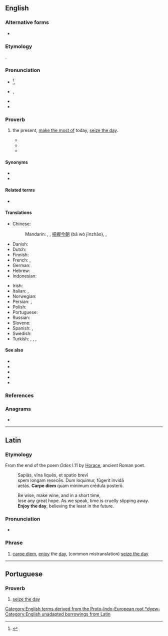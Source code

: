 ==English==
{{was wotd|2013|January|9}}
{{wp}}

===Alternative forms===
* {{alt|en|carpe the diem||humorous}}

===Etymology===
{{root|en|ine-pro|*kerp-}}
{{lbor|en|la|carpe diem|t=enjoy the day|lit=pluck (or harvest) the day}}.

===Pronunciation===
* {{a|UK}} {{IPA|en|/ˌkɑː.piː ˈdaɪ.ɛm/}}<ref>{{R:OED Online|entry=carpe diem}}</ref>, {{IPA|en|/ˌkɑː.peɪ ˈdiː.əm/}}
* {{a|US}} {{IPA|en|/ˌkɑɹ.pi ˈdaɪ.ɛm/}}, {{IPA|en|/ˌkɑɹ.peɪ ˈdi.əm/}}
* {{audio|en|En-us-carpe diem.ogg|Audio (US)}}
* {{audio|en|en-au-carpe diem.ogg|Audio (AU)}}

===Proverb===
{{head|en|proverb|head=carpe diem}}

# {{1|enjoy}} the present, [[make the most of]] today, {{qualifier|common mistranslation}} [[seize the day]].
#* {{quote-book|en|year=1905
|title=Heretics
|first=G. K.
|last=Chesterton
|authorlink=G. K. Chesterton
|location=New York
|publisher=John Lane
|ol=24174141M
|url=http://www.gutenberg.org/ebooks/470
|passage=It is the '''carpe diem''' religion; but the '''carpe diem''' religion is not the religion of happy people, but of very unhappy people.
}}
#* {{quote-book|en|date=2007-07-30
|title=The Suicide of Reason: Radical Islam's Threat to the West
|first=Lee
|last=Harris
|chapter=Can '''Carpe Diem''' Societies Survive?
|location=New York
|publisher=Basic Books
|isbn=9780465002030
|lccn=2007007954
|ol=9697473M
|page=241
|pageurl=http://books.google.com/books?id=3L5gc953HZUC&pg=PA241&dq=%22carpe+diem%22
|passage=Indeed, in an extreme '''carpe diem''' society, children are raised without being given any sense that they have a transgenerational duty to the as yet unborn— the duty to leave them a better world.
}}
#* {{quote-av|en|date=2011-01-29
|title={{w|Phineas and Ferb}}
|episode=Rollercoaster: The Musical!
|season=2
|number=38
|at=“'''Carpe Diem'''” (song)
|passage=Just grab those opportunities when you see 'em / Cause every day's a brand new day, you gotta '''carpe diem'''
}}

====Synonyms====
* {{l|en|gather rosebuds}}
* {{l|en|take the cash and let the credit go}}

====Related terms====
* {{l|en|carpe diem cras}}

====Translations====
{{trans-top|seize the day}}
* Chinese:
*: Mandarin: {{t+|cmn|及時行樂|sc=Hani}}, {{t+|cmn|及时行乐|tr=jíshíxínglè|sc=Hani}}, [[把握]][[今朝]] (bǎ wò jīnzhāo), {{qualifier|literary}} {{t|cmn|花開堪折直須折|sc=Hani}}, {{t|cmn|花开堪折直须折|tr=huā kāi kān zhé zhí xū zhé|sc=Hani}}
* Danish: {{t|da|fang dagen}}
* Dutch: {{t|nl|pluk de dag}}
* Finnish: {{t|fi|tartu hetkeen}}
* French: {{t|fr|cueille le jour}}, {{t+|fr|carpe diem}}
* German: {{t|de|Nutze den Tag}}
* Hebrew: {{t|he|קרפה דיים}}
* Indonesian: {{t|id|raih hari ini}}
{{trans-mid}}
* Irish: {{t|ga|tapaidh go dheis}}
* Italian: {{t|it|cogli l'attimo}}, {{t|it|vivere alla giornata}}
* Norwegian: {{t|no|grip dagen}}
* Persian: {{t|fa|دم‌غنیمت‌شمری }}, {{t|fa|خوش‌باشی}}
* Polish: {{t|pl|chwytaj dzień}}
* Portuguese: {{t|pt|carpe diem}}
* Russian: {{t|ru|лови́ моме́нт}}
* Slovene: {{t|sl|užij dan}}
* Spanish: {{t|es|[[disfruta]] [[el]] [[momento]]}}, {{t|es|carpe diem}}
* Swedish: {{t+|sv|fånga dagen}}
* Turkish: {{t|tr|günü yakala}}, {{t|tr|anı yaşa}}, {{t|tr|günü yaşa}}, {{t|tr|gündegün}}
{{trans-bottom}}

====See also====
* {{l|en|opportunity seldom knocks twice}}
* {{l|en|take the bull by the horns}}
* {{l|en|the world is one's oyster}}
* {{l|en|YOLO}}
* {{comcatlite|Carpe diem}}

===References===
<references/>

===Anagrams===
* {{anagrams|en|a=acdeeimpr|creampied|impearced}}

[[Category:English terms derived from the Proto-Indo-European root *dyew-]]
[[Category:English unadapted borrowings from Latin]]

----

==Latin==

===Etymology===
From the end of the poem ''Odes'' I.11 by [[Horace]], ancient Roman poet.

:Sapiās, vīna liquēs, et spatio brevī<br>
:spem longam resecēs. Dum loquimur, fūgerit invidā<br>
:aetās. '''Carpe diem''' quam minimum crēdula posterō.

:Be wise, make wine, and in a short time,<br>
:lose any great hope. As we speak, time is cruelly slipping away.<br>
:'''Enjoy the day''', believing the least in the future.

===Pronunciation===
* {{la-IPA|eccl=yes}}

===Phrase===
{{head|la|phrase}}

# [[#English|carpe diem]], [[enjoy]] the [[day]], (common mistranslation) [[seize the day]]

----

==Portuguese==

===Proverb===
{{head|pt|proverb}}

# [[seize the day]] {{gloss|enjoy the present}}